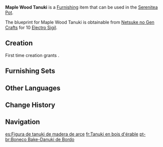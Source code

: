 {{Furnishing Infobox
|id             = 373323
|image          = Item Maple Wood Tanuki.png
|category       = Ornaments
|subcategory    = Memento
|quality        = 3
|adeptal_energy = 60
|load           = 35
|reduced_load   = 24
|description    = These exquisitely crafted tanuki dolls look like clay lacquerware at first glance. In fact, this doll is actually made with a carefully crafted wooden skeleton covered with fabric and painted with special colored lacquer. The dolls made with this technique are light, strong,and cheap. They are of good quality and sturdy while still available at a low price.
|blueprint      = Purchased from [[Netsuke no Gen Crafts]]
}}
'''Maple Wood Tanuki''' is a [[Furnishing]] item that can be used in the [[Serenitea Pot]].

The blueprint for Maple Wood Tanuki is obtainable from [[Netsuke no Gen Crafts]] for 10 [[Electro Sigil]].

==Creation==
First time creation grants {{Item|Trust|24|x=60}}.
{{Recipe
|type = Creation
|time = 14h
|Maple Wood = 6
|Fabric = 6
|sort = Maple Wood;Fabric
}}

==Furnishing Sets==
{{Craft Usage|type=Furnishing Set}}

==Other Languages==
{{Other Languages
|default_hidden = 1
|en      = Maple Wood Tanuki
|zhs     = 枫木布面狸猫玩偶
|zhs_rm  = Fēng Mù Bùmiàn Límāo Wán'ǒu
|zht     = 楓木布面狸貓玩偶
|zht_rm  = Fēng Mù Bùmiàn Límāo Wán'ǒu
|ja      = 楓の布製狸人形
|ja_rm   = Kaede no Nunosei Tanuki Ningyou
|ko      = 단풍나무 천 너구리 인형
|es      = Figura de tanuki de madera de arce
|fr      = Tanuki en bois d'érable
|ru      = Тануки из клёна
|th      = ตุ๊กตาทานูกิไม้ Maple หุ้มผ้า
|th_rm   = 
|vi      = Búp Bê Tanuki
|de      = Tanuki-Puppe aus Ahornholzstoff
|id      = Boneka Tanuki dari Maple Wood
|pt      = Boneco Tanuki de Bordo
|tr      = Akçaağaç Tanuki Heykelciği
|it      = Tanuki in legno d'acero
}}

==Change History==
{{Change History|2.4}}

==Navigation==
{{Furnishing Navbox|interior}}

[[es:Figura de tanuki de madera de arce]]
[[fr:Tanuki en bois d'érable]]
[[pt-br:Boneco Bake-Danuki de Bordo]]